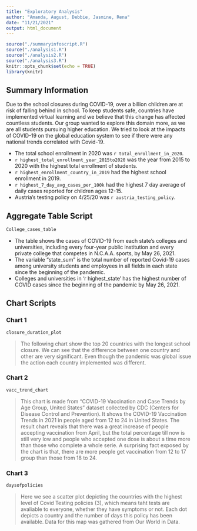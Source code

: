 ```yaml
---
title: "Exploratory Analysis"
author: "Amanda, August, Debbie, Jasmine, Rena"
date: "11/21/2021"
output: html_document
---
```


```r
source("./summaryinfoscript.R")
source("./analysis1.R")
source("./analysis2.R")
source("./analysis3.R")
knitr::opts_chunk$set(echo = TRUE)
library(knitr)
```

## Summary Information

Due to the school closures during COVID-19, over a billion children are at risk of falling behind in school. To keep students safe, countries have implemented virtual learning and we believe that this change has affected countless students. Our group wanted to explore this domain more, as we are all students pursuing higher education. We tried to look at the impacts of COVID-19 on the global education system to see if there were any national trends correlated with Covid-19. 

- The total school enrollment in 2020 was `r total_enrollment_in_2020`.
- `r highest_total_enrollment_year_2015to2020` was the year from 2015 to 2020 with the highest total enrollment of students. 
- `r highest_enrollment_country_in_2019` had the highest school enrollment in 2019. 
- `r highest_7_day_avg_cases_per_100k` had the highest 7 day average of daily cases reported for children ages 12-15. 
- Austria's testing policy on 4/25/20 was `r austria_testing_policy`.


## Aggregate Table Script

``` r
College_cases_table
```

- The table shows the cases of COVID-19 from each state's colleges and universities, including every four-year public institution and every private college that competes in N.C.A.A. sports, by May 26, 2021.
- The variable "state_sum" is the total number of reported Covid-19 cases among university students and employees in all fields in each state since the beginning of the pandemic.
- Colleges and universities in 'r highest_state' has the highest number of COVID cases since the beginning of the pandemic by May 26, 2021.


## Chart Scripts
### Chart 1

``` r
closure_duration_plot
```

>The following chart show the top 20 countries with the longest school closure. We can see that the difference between one country and other are very significant. Even though the pandemic was global issue the action each country implemented was different.

### Chart 2

``` r
vacc_trend_chart
```

>This chart is made from "COVID-19 Vaccination and Case Trends by Age Group, United States" dataset collected by CDC (Centers for Disease Control and Prevention). It shows the COVID-19 Vaccination Trends in 2021 in people aged from 12 to 24 in United States. The result chart reveals that there was a great increase of people accepting vaccination from April, but the total percentage till now is still very low and people who accepted one dose is about a time more than those who complete a whole serie. A surprising fact exposed by the chart is that, there are more people get vaccination from 12 to 17 group than those from 18 to 24.

### Chart 3

``` r
daysofpolicies
```

>Here we see a scatter plot depicting the countries with the highest level of Covid Testing policies (3), which means taht tests are avaliable to everyone, whether they have symptoms or not. Each dot depicts a country and the number of days this policy has been available. Data for this map was gathered from Our World in Data.
